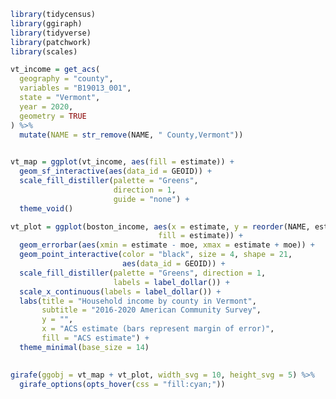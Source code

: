

```{r, message=FALSE, warning=FALSE}

library(tidycensus)
library(ggiraph)
library(tidyverse)
library(patchwork)
library(scales)

```

```{r, message=FALSE, warning=FALSE}

vt_income = get_acs(
  geography = "county",
  variables = "B19013_001",
  state = "Vermont",
  year = 2020,
  geometry = TRUE
) %>%
  mutate(NAME = str_remove(NAME, " County,Vermont"))
  
```
```{r, message=FALSE, warning=FALSE}
vt_map = ggplot(vt_income, aes(fill = estimate)) + 
  geom_sf_interactive(aes(data_id = GEOID)) + 
  scale_fill_distiller(palette = "Greens",
                       direction = 1, 
                       guide = "none") + 
  theme_void()

vt_plot = ggplot(boston_income, aes(x = estimate, y = reorder(NAME, estimate), 
                                 fill = estimate)) +
  geom_errorbar(aes(xmin = estimate - moe, xmax = estimate + moe)) +
  geom_point_interactive(color = "black", size = 4, shape = 21,
                         aes(data_id = GEOID)) +
  scale_fill_distiller(palette = "Greens", direction = 1,
                       labels = label_dollar()) + 
  scale_x_continuous(labels = label_dollar()) + 
  labs(title = "Household income by county in Vermont",
       subtitle = "2016-2020 American Community Survey",
       y = "",
       x = "ACS estimate (bars represent margin of error)",
       fill = "ACS estimate") + 
  theme_minimal(base_size = 14)
  
```
```{r, message=FALSE, warning=FALSE}
girafe(ggobj = vt_map + vt_plot, width_svg = 10, height_svg = 5) %>%
  girafe_options(opts_hover(css = "fill:cyan;"))

```